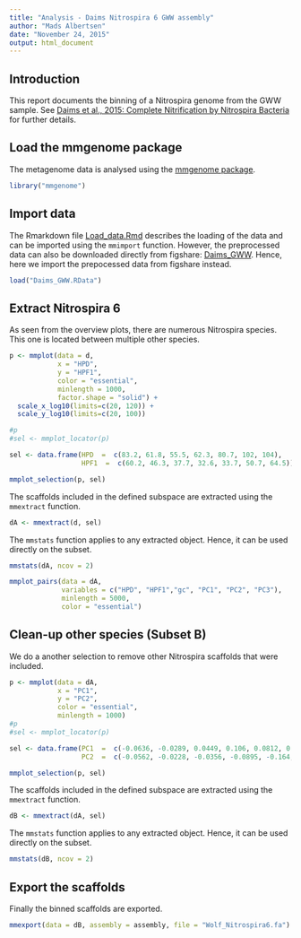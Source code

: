 ```yaml
---
title: "Analysis - Daims Nitrospira 6 GWW assembly"
author: "Mads Albertsen"
date: "November 24, 2015"
output: html_document
---
```

## Introduction
This report documents the binning of a Nitrospira genome from the GWW sample. See [Daims et al., 2015: Complete Nitrification by Nitrospira Bacteria](https://doi.org/10.1038/nature16461) for further details.

## Load the mmgenome package
The metagenome data is analysed using the [mmgenome package](http://madsalbertsen.github.io/mmgenome/).
```r
library("mmgenome")
```

## Import data
The Rmarkdown file [Load_data.Rmd](http://madsalbertsen.github.io/mmgenome/Daims_GWW_Load_data.html) describes the loading of the data and can be imported using the `mmimport` function. However, the preprocessed data can also be downloaded directly from figshare: [Daims_GWW](http://dx.doi.org/10.6084/m9.figshare.1613284). Hence, here we import the prepocessed data from figshare instead.
```r
load("Daims_GWW.RData")
```

## Extract Nitrospira 6
As seen from the overview plots, there are numerous Nitrospira species. This one is located between multiple other species.
```r
p <- mmplot(data = d,
            x = "HPD", 
            y = "HPF1", 
            color = "essential", 
            minlength = 1000,
            factor.shape = "solid") +
  scale_x_log10(limits=c(20, 120)) +
  scale_y_log10(limits=c(20, 100))

#p
#sel <- mmplot_locator(p)

sel <- data.frame(HPD  =  c(83.2, 61.8, 55.5, 62.3, 80.7, 102, 104),
                  HPF1  =  c(60.2, 46.3, 37.7, 32.6, 33.7, 50.7, 64.5))

mmplot_selection(p, sel)
```

The scaffolds included in the defined subspace are extracted using the `mmextract` function. 
```r
dA <- mmextract(d, sel)
```

The `mmstats` function applies to any extracted object. Hence, it can be used directly on the subset.
```r
mmstats(dA, ncov = 2)
```

```r
mmplot_pairs(data = dA, 
             variables = c("HPD", "HPF1","gc", "PC1", "PC2", "PC3"), 
             minlength = 5000, 
             color = "essential")
```

## Clean-up other species (Subset B)
We do a another selection to remove other Nitrospira scaffolds that were included.
```r
p <- mmplot(data = dA,
            x = "PC1", 
            y = "PC2", 
            color = "essential", 
            minlength = 1000)
#p
#sel <- mmplot_locator(p)

sel <- data.frame(PC1  =  c(-0.0636, -0.0289, 0.0449, 0.106, 0.0812, 0.00744, -0.052),
                  PC2  =  c(-0.0562, -0.0228, -0.0356, -0.0895, -0.164, -0.191, -0.151))

mmplot_selection(p, sel)
```

The scaffolds included in the defined subspace are extracted using the `mmextract` function. 
```r
dB <- mmextract(dA, sel)
```

The `mmstats` function applies to any extracted object. Hence, it can be used directly on the subset.
```r
mmstats(dB, ncov = 2)
```

## Export the scaffolds
Finally the binned scaffolds are exported.
```r
mmexport(data = dB, assembly = assembly, file = "Wolf_Nitrospira6.fa")
```